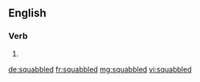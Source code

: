 ==English==

===Verb===
{{head|en|verb form}}

# {{en-past of|squabble}}

[[de:squabbled]]
[[fr:squabbled]]
[[mg:squabbled]]
[[vi:squabbled]]